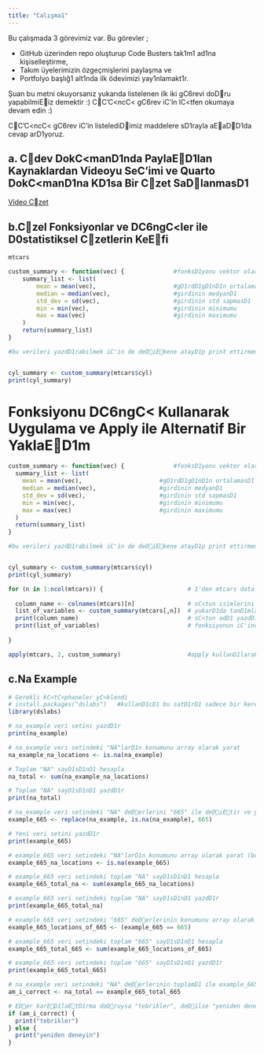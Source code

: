 ---
title: "Calışma1"
---

Bu çalışmada 3 görevimiz var. Bu görevler ;

-   GitHub üzerinden repo oluşturup Code Busters tak1m1 ad1na kişiselleştirme,
-   Takım üyelerimizin özgeçmişlerini paylaşma ve
-   Portfolyo başlığ1 alt1nda ilk ödevimizi yay1nlamakt1r.

Şuan bu metni okuyorsanız yukarıda listelenen ilk iki gC6revi doDru yapabilmiEiz demektir :) CC'C\<ncC\< gC6rev iC'in lC\<tfen okumaya devam edin :)

CC'C\<ncC\< gC6rev iC'in listelediDimiz maddelere sD1rayla aEaDD1da cevap arD1yoruz.

## a. Cdev DokC\<manD1nda PaylaED1lan Kaynaklardan Videoyu SeC'imi ve Quarto DokC\<manD1na KD1sa Bir Czet SaDlanmasD1

[Video Czet](/portfolyo/video_ozet.qmd)

## b.Czel Fonksiyonlar ve DC6ngC\<ler ile D0statistiksel Czetlerin KeEfi

```{r}
mtcars
```

```{r}
custom_summary <- function(vec) {              #fonksD1yonu vektor olarak tanD1mladD1k ;  vec her bir sC<tunu temsilen
    summary_list <- list(
        mean = mean(vec),                      #gD1rdD1gD1nD1n ortalamasD1
        median = median(vec),                  #girdinin medyanD1
        std_dev = sd(vec),                     #girdinin std sapmasD1
        min = min(vec),                        #girdinin minimumu
        max = max(vec)                         #girdinin maximumu
    )
    return(summary_list)
}

#bu verileri yazdD1rabilmek iC'in de deDiEkene atayD1p print ettirmemiz gerekir, aynD1 zamanda hangi sC<tunu C6zetleyeceDimizi belirtmeliyiz, cyl yerine mpg de olabilir 


cyl_summary <- custom_summary(mtcars$cyl)
print(cyl_summary)

```

# Fonksiyonu DC6ngC\< Kullanarak Uygulama ve Apply ile Alternatif Bir YaklaED1m

```{r}
custom_summary <- function(vec) {              #fonksD1yonu vektor olarak tanD1mladD1k ;  vec her bir sC<tunu temsilen
  summary_list <- list(
    mean = mean(vec),                      #gD1rdD1gD1nD1n ortalamasD1
    median = median(vec),                  #girdinin medyanD1
    std_dev = sd(vec),                     #girdinin std sapmasD1
    min = min(vec),                        #girdinin minimumu
    max = max(vec)                         #girdinin maximumu
  )
  return(summary_list)
}

#bu verileri yazdD1rabilmek iC'in de deDiEkene atayD1p print ettirmemiz gerekir, aynD1 zamanda hangi sC<tunu C6zetleyeceDimizi belirtmeliyiz, cyl yerine mpg de olabilir 


cyl_summary <- custom_summary(mtcars$cyl)
print(cyl_summary)

for (n in 1:ncol(mtcars)) {                        # 1'den mtcars data setinin sC<tun sayD1sD1na kadar for loop dC6ndC<rmek iC'in n deDiEkeni tanD1mlandD1.
  
  column_name <- colnames(mtcars)[n]               # sC<tun isimlerini bastD1rmak iC'in column_name deDiEkeni tanD1mlandD1. 
  list_of_variables <- custom_summary(mtcars[,n])  # yukarD1da tanD1mlanan custom_summary fonksiyonu C'alD1EtD1rD1ldD1.
  print(column_name)                               # sC<tun adD1 yazdD1rD1ldD1.
  print(list_of_variables)                         # fonksiyonun iC'inde hesaplanan deDerler bastD1rD1ldD1.
  
}

apply(mtcars, 2, custom_summary)                   #apply kullanD1larak yukarD1daki for dC6ngC<sC< tek bir komut ile C'alD1EtD1rD1ldD1.

```

## c.Na Example

```{r}
# Gerekli kC<tC<phaneler yC<klendi
# install.packages("dslabs")   #kullanD1cD1 bu satD1rD1 sadece bir kere C'alD1EtD1rmalD1, yC<kledikten sonra commentlenmeli 
library(dslabs)

# na_example veri setini yazdD1r
print(na_example)

# na_example veri setindeki "NA"larD1n konumunu array olarak yarat
na_example_na_locations <- is.na(na_example)

# Toplam "NA" sayD1sD1nD1 hesapla
na_total <- sum(na_example_na_locations)

# Toplam "NA" sayD1sD1nD1 yazdD1r
print(na_total)

# na_example veri setindeki "NA" deDerlerini "665" ile deDiEtir ve yeni veri setini kaydet
example_665 <- replace(na_example, is.na(na_example), 665)

# Yeni veri setini yazdD1r
print(example_665)

# example_665 veri setindeki "NA"larD1n konumunu array olarak yarat (boE dizi oluEturulacak)
example_665_na_locations <- is.na(example_665)

# example_665 veri setindeki toplam "NA" sayD1sD1nD1 hesapla
example_665_total_na <- sum(example_665_na_locations)

# example_665 veri setindeki toplam "NA" sayD1sD1nD1 yazdD1r
print(example_665_total_na)

# example_665 veri setindeki "665" deDerlerinin konumunu array olarak yarat
example_665_locations_of_665 <- (example_665 == 665)

# example_665 veri setindeki toplam "665" sayD1sD1nD1 hesapla
example_665_total_665 <- sum(example_665_locations_of_665)

# example_665 veri setindeki toplam "665" sayD1sD1nD1 yazdD1r
print(example_665_total_665)

# na_example veri setindeki "NA" deDerlerinin toplamD1 ile example_665 veri setindeki "665" deDerlerinin toplamD1nD1 karED1laEtD1r (mantD1ksal)
am_i_correct <- na_total == example_665_total_665

# EDer karED1laEtD1rma doDruysa "tebrikler", deDilse "yeniden deneyin" yazdD1r
if (am_i_correct) {
  print("tebrikler")
} else {
  print("yeniden deneyin")
}
```

